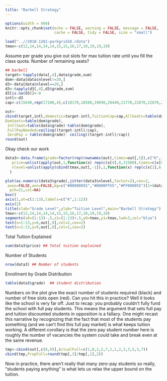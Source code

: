 ---
title: "Barbell Strategy"
---


<style>
pre {
  overflow-x: auto;
}
pre code {
  word-wrap: normal;
  white-space: pre;
}
</style>
```{r global_options, echo = FALSE, include = FALSE}
options(width = 999)
knitr::opts_chunk$set(echo = FALSE, warning = FALSE, message = FALSE,
                      cache = FALSE, tidy = FALSE, size = "small")
```

```{r echo=FALSE}
load("..//2018-1201-parkgrid18.rdata")
tmax<-c(12,14,14,14,14,15,15,16,17,18,19,19,19)
```

Assume per grade you give out slots for max tuition rate until you fill the class quota.  Number of remaining seats?


```{r echo=FALSE, quote=""}
## barbell
target<-tapply(data[,4],data$grade,sum)
dom<-data[data$nlevel!=20,]
d3<-data[data$nlevel==20,]
d3<-tapply(d3[,4],d3$grade,sum)
d3[is.na(d3)]<-0
intl<-d3
cap<-c(15640,rep(17100,4),c(18170,18580,19890,20440,21770,22870,22870,22870))

out<-
cbind(target,intl,domestic=target-intl,TuitionCap=cap,AllSeats=table(data$grade),
DomSeats=table(dom$grade),
 IntlSeat=table(data$grade)-table(dom$grade),
 FullPayNeeded=ceiling((target-intl)/cap),
 ZeroPay = table(dom$grade)- ceiling((target-intl)/cap))
round(out)
```

Okay check our work

```{r echo=FALSE}
data3<-data.frame(grade=factor(rep(rownames(out),times=out[,5]),c("K",1:12)),
   price=unlist(apply(out,1,function(x) rep(c(x[4],0,31500),times=c(x[8],x[9],x[7]) ))),
   nlevel=unlist(apply(cbind(tmax,out[,-1]),1,function(x) rep(c(x[1],6,20),times=c(x[8],x[9],x[7]) )))
  )

plot(as.numeric(data3$grade),jitter(data3$nlevel,factor=2),cex=2,
 axes=FALSE,ann=FALSE,bg=c("#00000055","#0000FF55","#FF000055")[1+(data3$nlevel==20)+2*(data3$nlevel==1)],
  pch=21,col=NA)
box()
axis(1,at=c(1:13),labels=c("K",1:12))
axis(2)
title(xlab="Grade Level",ylab="Tuition Level",main="Barbell Strategy")
tmax<-c(12,14,14,14,14,15,15,16,17,18,19,19,19)
segments(x0=(1:13)-.5,x1=(1:13)+.5,y0=tmax,y1=tmax,lwd=3,col="blue")
text(x=1:13,y=6,out[,9],col=2,cex=2)
text(x=1:13,y=9,out[,8],col=1,cex=2)

```

Total Tuition Explained 
```{r,echo=FALSE}
sum(data3$price) ## Total tuition explained
```
Number of Students
```{r,echo=FALSE}
nrow(data3) ## Number of students
```
Enrollment by Grade Distribution
```{r,echo=FALSE}
table(data3$grade)  ## student distribution
```

Numbers on the plot give the exact number of students required (black) and number of free slots open (red).  Can you hit this in practice?  Well it looks like the school is very far off.  Just to recap: you probably couldn't fully fund the school with full pay students. This means the argument that sets full pay and tuition discounted students in opposition is a fallacy.  One might recast this narrative by recognizing that the fact that most of the students pay something (and we can't find this full pay market) is what keeps tuition working.  A different corollary is that the zero pay student number here is roughly the number of vacancies the system could take and break even at the same revenue.

```{r echo=FALSE}
tmp<-cbind(out[,c(8,9)],ActualFull=c(1,0,2,2,7,1,1,2,3,3,5,3,7))
cbind(tmp,PropFull=round(tmp[,3]/tmp[,1],2))
```

Now in practice, there aren't really that many zero-pay students so really, "students paying anything" is what lets us relax the upper bound on the tuition.


